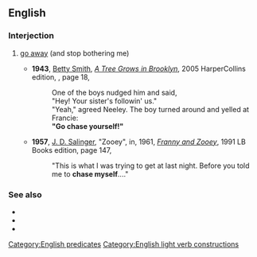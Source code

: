 ==English==

===Interjection===
{{en-intj}}

# {{lb|en|dated}} [[go away]] (and stop bothering me)
#* '''1943''', [[w:Betty Smith|Betty Smith]], [[w:A Tree Grows in Brooklyn (novel)|''A Tree Grows in Brooklyn'']], 2005 HarperCollins edition, {{ISBN|0060736267}}, page 18,
#*: One of the boys nudged him and said,<!--sic line break-->
#*: "Hey! Your sister's followin' us."
#*: "Yeah," agreed Neeley. The boy turned around and yelled at Francie:<!--sic line break-->
#*: '''"Go chase yourself!"'''
#* '''1957''', [[w:J. D. Salinger|J. D. Salinger]], "Zooey", in, 1961, ''[[w:Franny and Zooey|Franny and Zooey]]'', 1991 LB Books edition, page 147,
#*: "This is what I was trying to get at last night. Before you told me to '''chase myself'''...."

===See also===
* {{l|en|go climb a tree}}
* {{l|en|go fly a kite}}
* {{l|en|go jump in the lake}}

[[Category:English predicates]]
[[Category:English light verb constructions]]